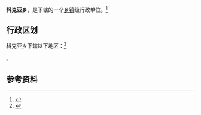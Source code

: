 {{中国乡级行政区|65/32/26/201/000}}

'''科克亚乡'''，是{{PRC admin/fullname|65/32/26/201/000|3}}下辖的一个[[乡镇|乡镇]]级行政单位。<ref>{{PRC admin/ref sgc|{{PRC admin/parent|65/32/26/201/000}}}}</ref>

== 行政区划 ==

科克亚乡下辖以下地区：<ref>{{PRC admin/ref sgc|65/32/26/201/000}}</ref>

{{PRC admin/children|65/32/26/201/000}}。

== 参考资料 ==

{{reflist}}

{{行政区划小作品}}
{{PRC admin/navcat|65/32/26/201/000}}